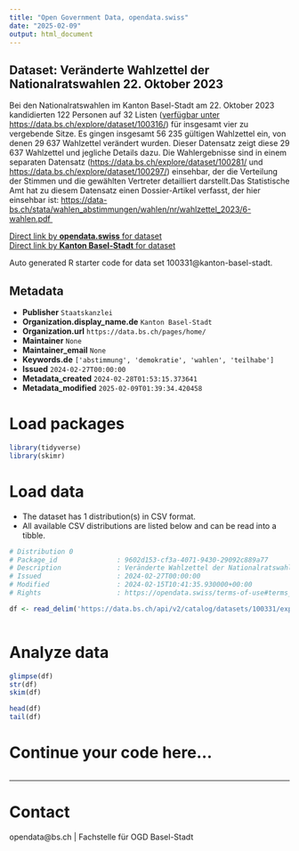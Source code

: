 ```yaml
---
title: "Open Government Data, opendata.swiss"
date: "2025-02-09"
output: html_document
---
```


## Dataset: Veränderte Wahlzettel der Nationalratswahlen 22. Oktober 2023

Bei den Nationalratswahlen im Kanton Basel-Stadt am 22. Oktober 2023 kandidierten 122 Personen auf 32 Listen ([verfügbar unter https://data.bs.ch/explore/dataset/100316/](https://data.bs.ch/explore/dataset/100316/)) für insgesamt vier zu vergebende Sitze. Es gingen insgesamt 56 235 gültigen Wahlzettel ein, von denen 29 637 Wahlzettel verändert wurden. Dieser Datensatz zeigt diese 29 637 Wahlzettel und jegliche Details dazu. Die Wahlergebnisse sind in einem separaten Datensatz ([https://data.bs.ch/explore/dataset/100281/](https://data.bs.ch/explore/dataset/100281/)[](https://data.bs.ch/explore/dataset/100281//) und [https://data.bs.ch/explore/dataset/100297/](https://data.bs.ch/explore/dataset/100297/)) einsehbar, der die Verteilung der Stimmen und die gewählten Vertreter detailliert darstellt.Das Statistische Amt hat zu diesem Datensatz einen Dossier-Artikel verfasst, der hier einsehbar ist: [https://data-bs.ch/stata/wahlen_abstimmungen/wahlen/nr/wahlzettel_2023/6-wahlen.pdf ](https://data-bs.ch/stata/wahlen_abstimmungen/wahlen/nr/wahlzettel_2023/6-wahlen.pdf)

[Direct link by **opendata.swiss** for dataset](https://opendata.swiss/de/dataset/nationalratswahlen-2023-veranderte-wahlzettel)<br>
[Direct link by **Kanton Basel-Stadt** for dataset](https://data.bs.ch/explore/dataset/100331/)

Auto generated R starter code for data set 100331@kanton-basel-stadt.

## Metadata

- **Publisher** `Staatskanzlei`
- **Organization.display_name.de** `Kanton Basel-Stadt`
- **Organization.url** `https://data.bs.ch/pages/home/`
- **Maintainer** `None`
- **Maintainer_email** `None`
- **Keywords.de** `['abstimmung', 'demokratie', 'wahlen', 'teilhabe']`
- **Issued** `2024-02-27T00:00:00`
- **Metadata_created** `2024-02-28T01:53:15.373641`
- **Metadata_modified** `2025-02-09T01:39:34.420458`


# Load packages

```r

library(tidyverse)
library(skimr)

```

# Load data

-   The dataset has 1 distribution(s) in CSV format.
-   All available CSV distributions are listed below and can be read into a tibble.

```r

# Distribution 0
# Package_id               : 9602d153-cf3a-4071-9430-29092c889a77
# Description              : Veränderte Wahlzettel der Nationalratswahlen 22. Oktober 2023 (csv)
# Issued                   : 2024-02-27T00:00:00
# Modified                 : 2024-02-15T10:41:35.930000+00:00
# Rights                   : https://opendata.swiss/terms-of-use#terms_by

df <- read_delim('https://data.bs.ch/api/v2/catalog/datasets/100331/exports/csv?use_labels=true')



```

# Analyze data

```r

glimpse(df)
str(df)
skim(df)

head(df)
tail(df)

```

# Continue your code here...

```r

```

------------------------------------------------------------------------

# Contact

opendata@bs.ch | Fachstelle für OGD Basel-Stadt
